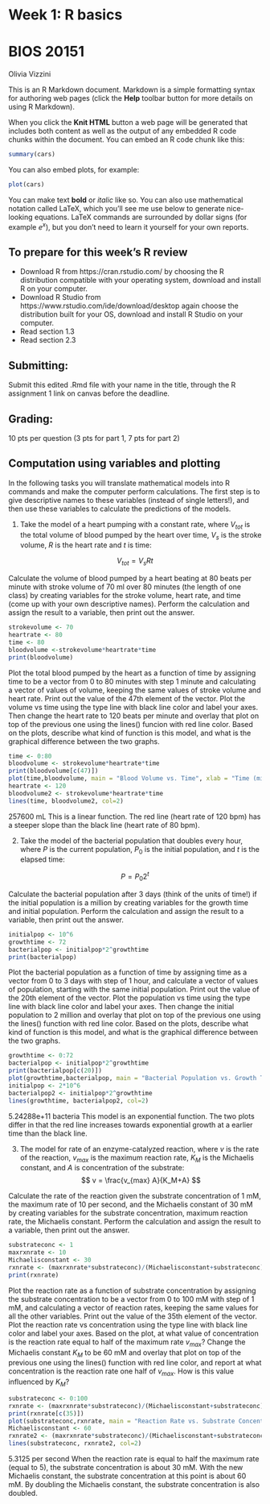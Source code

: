 # Week 1: R basics 
# BIOS 20151

Olivia Vizzini

This is an R Markdown document. Markdown is a simple formatting syntax for authoring web pages (click the **Help** toolbar button for more details on using R Markdown).

When you click the **Knit HTML** button a web page will be generated that includes both content as well as the output of any embedded R code chunks within the document. You can embed an R code chunk like this:

```r
summary(cars)
```

You can also embed plots, for example:

```r
plot(cars)
```

You can make text **bold** or *italic* like so. You can also use mathematical notation called LaTeX, which you'll see me use below to generate nice-looking equations. LaTeX commands are surrounded by dollar signs (for example $e^x$), but you don't need to learn it yourself for your own reports.



## To prepare for this week's R review
* Download R from https://cran.rstudio.com/ by choosing the R distribution compatible with your operating system, download and install R on your computer.
* Download R Studio from https://www.rstudio.com/ide/download/desktop again choose the distribution built for your OS, download and install R Studio on your computer.
* Read section 1.3 
* Read section 2.3



## Submitting:
Submit this edited .Rmd file with your name in the title, through the R assignment 1 link on canvas before the deadline.


## Grading:

10 pts per question (3 pts for part 1, 7 pts for part 2)


##  Computation using variables and plotting

In the following tasks you will translate mathematical models into R commands and make the computer perform calculations. The first step is to give descriptive names to these variables (instead of single letters!), and then use these variables to calculate the predictions of the models.


1. Take the model of a heart pumping with a constant rate, where $V_{tot}$ is the total volume of blood pumped by the heart over time, $V_s$ is the stroke volume, $R$ is the heart rate and $t$ is time:


$$ 
V_{tot} = V_sRt
$$ 


Calculate the volume of blood pumped by a heart beating at 80 beats per minute with stroke volume of 70 ml over 80 minutes (the length of one class) by creating variables for the stroke volume, heart rate, and time (come up with your own descriptive names). Perform the calculation and assign the result to a variable, then print out the answer.

```r
strokevolume <- 70 
heartrate <- 80 
time <- 80
bloodvolume <-strokevolume*heartrate*time
print(bloodvolume)
```


Plot the total blood pumped by the heart as a function of time by assigning time to be a vector from 0 to 80 minutes with step 1 minute and calculating a vector of values of volume, keeping the same values of stroke volume and heart rate. Print out the value of the 47th element of the vector. Plot the volume vs time using the type line with black line color and label your axes. Then change the heart rate to 120 beats per minute and overlay that plot on top of the previous one using the lines() funcion with red line color. Based on the plots, describe what kind of function is this model, and what is the graphical difference between the two graphs.

```r
time <- 0:80
bloodvolume <- strokevolume*heartrate*time
print(bloodvolume[c(47)])
plot(time,bloodvolume, main = "Blood Volume vs. Time", xlab = "Time (minutes)", ylab = "Blood Volume (mL)", type='l')
heartrate <- 120 
bloodvolume2 <- strokevolume*heartrate*time
lines(time, bloodvolume2, col=2)
```

257600 mL
This is a linear function. The red line (heart rate of 120 bpm) has a steeper slope than the black line (heart rate of 80 bpm). 


2. Take the model of the bacterial population that doubles every hour, where $P$ is the current population, $P_0$ is the initial population, and $t$ is the elapsed time:

$$ 
P = P_0 2^t
$$

Calculate the bacterial population after 3 days (think of the units of time!) if the initial population is a million by creating variables for the growth time and initial population. Perform the calculation and assign the result to a variable, then print out the answer. 

```r
initialpop <- 10^6 
growthtime <- 72
bacterialpop <- initialpop*2^growthtime
print(bacterialpop)
```


Plot the bacterial population as a function of time by assigning time as a vector from 0 to 3 days with step of 1 hour, and calculate a vector of values of population, starting with the same initial population. Print out the value of the 20th element of the vector. Plot the population vs time using the type line with black line color and label your axes. Then change the initial population to 2 million and overlay that plot on top of the previous one using the lines() function with red line color. Based on the plots, describe what kind of function is this model, and what is the graphical difference between the two graphs.

```r
growthtime <- 0:72
bacterialpop <- initialpop*2^growthtime
print(bacterialpop[c(20)])
plot(growthtime,bacterialpop, main = "Bacterial Population vs. Growth Time", xlab = "Time (hours)", ylab = "Bacterial Population", type='l')
initialpop <- 2*10^6
bacterialpop2 <- initialpop*2^growthtime
lines(growthtime, bacterialpop2, col=2)
```

5.24288e+11 bacteria
This model is an exponential function. The two plots differ in that the red line increases towards exponential growth at a earlier time than the black line. 


3. The model for rate of an enzyme-catalyzed reaction, where $v$ is the rate of the reaction, $v_{max}$ is the maximum reaction rate, $K_M$ is the Michaelis constant, and $A$ is concentration of the substrate:
$$
v = \frac{v_{max} A}{K_M+A}
$$


Calculate the rate of the reaction given the substrate concentration of 1 mM, the maximum rate of 10 per second, and the Michaelis constant of 30 mM by creating variables for the substrate concentration, maximum reaction rate, the Michaelis constant. Perform the calculation and assign the result to a variable, then print out the answer.

```r
substrateconc <- 1
maxrxnrate <- 10
Michaelisconstant <- 30
rxnrate <- (maxrxnrate*substrateconc)/(Michaelisconstant+substrateconc)
print(rxnrate)
```


Plot the reaction rate as a function of substrate concentration by assigning the substrate concentration to be a vector from 0 to 100 mM with step of 1 mM, and calculating a vector of reaction rates, keeping the same values for all the other variables. Print out the value of the 35th element of the vector. Plot the reaction rate vs concentration using the type line with black line color and label your axes. Based on the plot, at what value of concentration is the reaction rate equal to half of the maximum rate $v_{max}$? Change the Michaelis constant $K_M$ to be 60 mM and overlay that plot on top of the  previous one using the lines() function with red line color, and report at what concentration is the reaction rate one half of $v_{max}$. How is this value influenced by $K_M$?

```r
substrateconc <- 0:100
rxnrate <- (maxrxnrate*substrateconc)/(Michaelisconstant+substrateconc)
print(rxnrate[c(35)])
plot(substrateconc,rxnrate, main = "Reaction Rate vs. Substrate Concentration", xlab = "Substrate Concentration (mM)", ylab = "Reaction Rate (per second)", type='l')
Michaelisconstant <- 60
rxnrate2 <- (maxrxnrate*substrateconc)/(Michaelisconstant+substrateconc)
lines(substrateconc, rxnrate2, col=2) 
```

5.3125 per second
When the reaction rate is equal to half the maximum rate (equal to 5), the substrate concentration is about 30 mM. 
With the new Michaelis constant, the substrate concentration at this point is about 60 mM.
By doubling the Michaelis constant, the substrate concentration is also doubled. 

